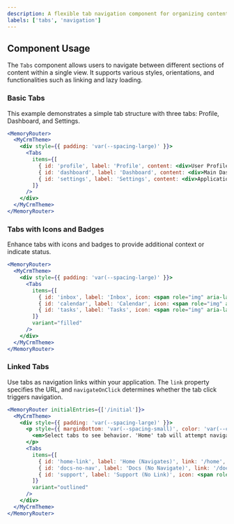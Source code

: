 ```yaml
---
description: A flexible tab navigation component for organizing content into distinct sections.
labels: ['tabs', 'navigation']
---
```


## Component Usage

The `Tabs` component allows users to navigate between different sections of content within a single view. It supports various styles, orientations, and functionalities such as linking and lazy loading.

### Basic Tabs

This example demonstrates a simple tab structure with three tabs: Profile, Dashboard, and Settings.

```jsx
<MemoryRouter>
  <MyCrmTheme>
    <div style={{ padding: 'var(--spacing-large)' }}>
      <Tabs
        items={[
          { id: 'profile', label: 'Profile', content: <div>User Profile Information.</div> },
          { id: 'dashboard', label: 'Dashboard', content: <div>Main Dashboard.</div> },
          { id: 'settings', label: 'Settings', content: <div>Application Settings.</div> },
        ]}
      />
    </div>
  </MyCrmTheme>
</MemoryRouter>
```
### Tabs with Icons and Badges
Enhance tabs with icons and badges to provide additional context or indicate status.
```jsx
<MemoryRouter>
  <MyCrmTheme>
    <div style={{ padding: 'var(--spacing-large)' }}>
      <Tabs
        items={[
          { id: 'inbox', label: 'Inbox', icon: <span role="img" aria-label="inbox" style={{ fontSize: 'var(--typography-sizes-body-large)' }}>📨</span>, content: <div>Your messages and notifications.</div>, badge: '3' },
          { id: 'calendar', label: 'Calendar', icon: <span role="img" aria-label="calendar" style={{ fontSize: 'var(--typography-sizes-body-large)' }}>📅</span>, content: <div>Your schedule and upcoming events.</div> },
          { id: 'tasks', label: 'Tasks', icon: <span role="img" aria-label="tasks" style={{ fontSize: 'var(--typography-sizes-body-large)' }}>✔️</span>, content: <div>Manage your to-do list.</div>, badge: <span style={{ backgroundColor: 'var(--colors-status-negative-default)', color: 'var(--colors-text-inverse)', padding: '2px 6px', borderRadius: 'var(--borders-radius-small)' }}>Urgent</span> },
        ]}
        variant="filled"
      />
    </div>
  </MyCrmTheme>
</MemoryRouter>
```
### Linked Tabs
Use tabs as navigation links within your application. The `link` property specifies the URL, and `navigateOnClick` determines whether the tab click triggers navigation.
```jsx
<MemoryRouter initialEntries={['/initial']}>
  <MyCrmTheme>
    <div style={{ padding: 'var(--spacing-large)' }}>
      <p style={{ marginBottom: 'var(--spacing-small)', color: 'var(--colors-text-secondary)'}}>
        <em>Select tabs to see behavior. 'Home' tab will attempt navigation if Link component is active.</em>
      </p>
      <Tabs
        items={[
          { id: 'home-link', label: 'Home (Navigates)', link: '/home', navigateOnClick: true, icon: <span role="img" aria-label="home" style={{ fontSize: 'var(--typography-sizes-body-large)' }}>🏠</span>, content: <div>Content for Home. This tab uses Link to navigate.</div> },
          { id: 'docs-no-nav', label: 'Docs (No Navigate)', link: '/documentation', navigateOnClick: false, icon: <span role="img" aria-label="documentation" style={{ fontSize: 'var(--typography-sizes-body-large)' }}>📚</span>, content: <div>Content for Docs. This tab activates but does not navigate via Link.</div> },
          { id: 'support', label: 'Support (No Link)', icon: <span role="img" aria-label="support" style={{ fontSize: 'var(--typography-sizes-body-large)' }}>헬</span>, content: <div>Support Page Content. Standard tab behavior.</div> },
        ]}
        variant="outlined"
      />
    </div>
  </MyCrmTheme>
</MemoryRouter>